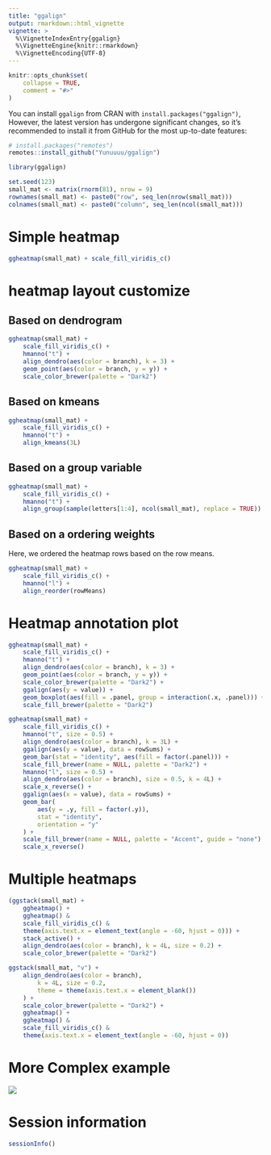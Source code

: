 ```yaml
---
title: "ggalign"
output: rmarkdown::html_vignette
vignette: >
  %\VignetteIndexEntry{ggalign}
  %\VignetteEngine{knitr::rmarkdown}
  %\VignetteEncoding{UTF-8}
---
```


```r
knitr::opts_chunk$set(
    collapse = TRUE,
    comment = "#>"
)
```

You can install `ggalign` from CRAN with `install.packages("ggalign")`, However,
the latest version has undergone significant changes, so it's recommended to
install it from GitHub for the most up-to-date features:
```r
# install.packages("remotes")
remotes::install_github("Yunuuuu/ggalign")
```

```r
library(ggalign)
```

```r
set.seed(123)
small_mat <- matrix(rnorm(81), nrow = 9)
rownames(small_mat) <- paste0("row", seq_len(nrow(small_mat)))
colnames(small_mat) <- paste0("column", seq_len(ncol(small_mat)))
```

# Simple heatmap
```r
ggheatmap(small_mat) + scale_fill_viridis_c()
```

# heatmap layout customize
## Based on dendrogram
```r
ggheatmap(small_mat) +
    scale_fill_viridis_c() +
    hmanno("t") +
    align_dendro(aes(color = branch), k = 3) +
    geom_point(aes(color = branch, y = y)) +
    scale_color_brewer(palette = "Dark2")
```

## Based on kmeans
```r
ggheatmap(small_mat) +
    scale_fill_viridis_c() +
    hmanno("t") +
    align_kmeans(3L)
```

## Based on a group variable
```r
ggheatmap(small_mat) +
    scale_fill_viridis_c() +
    hmanno("t") +
    align_group(sample(letters[1:4], ncol(small_mat), replace = TRUE))
```

## Based on a ordering weights
Here, we ordered the heatmap rows based on the row means.
```r
ggheatmap(small_mat) +
    scale_fill_viridis_c() +
    hmanno("l") +
    align_reorder(rowMeans)
```

# Heatmap annotation plot
```r
ggheatmap(small_mat) +
    scale_fill_viridis_c() +
    hmanno("t") +
    align_dendro(aes(color = branch), k = 3) +
    geom_point(aes(color = branch, y = y)) +
    scale_color_brewer(palette = "Dark2") +
    ggalign(aes(y = value)) +
    geom_boxplot(aes(fill = .panel, group = interaction(.x, .panel))) +
    scale_fill_brewer(palette = "Dark2")
```

```r
ggheatmap(small_mat) +
    scale_fill_viridis_c() +
    hmanno("t", size = 0.5) +
    align_dendro(aes(color = branch), k = 3L) +
    ggalign(aes(y = value), data = rowSums) +
    geom_bar(stat = "identity", aes(fill = factor(.panel))) +
    scale_fill_brewer(name = NULL, palette = "Dark2") +
    hmanno("l", size = 0.5) +
    align_dendro(aes(color = branch), size = 0.5, k = 4L) +
    scale_x_reverse() +
    ggalign(aes(x = value), data = rowSums) +
    geom_bar(
        aes(y = .y, fill = factor(.y)),
        stat = "identity",
        orientation = "y"
    ) +
    scale_fill_brewer(name = NULL, palette = "Accent", guide = "none") +
    scale_x_reverse()
```

# Multiple heatmaps
```r
(ggstack(small_mat) +
    ggheatmap() +
    ggheatmap() &
    scale_fill_viridis_c() &
    theme(axis.text.x = element_text(angle = -60, hjust = 0))) +
    stack_active() +
    align_dendro(aes(color = branch), k = 4L, size = 0.2) +
    scale_color_brewer(palette = "Dark2")
```

```r
ggstack(small_mat, "v") +
    align_dendro(aes(color = branch),
        k = 4L, size = 0.2,
        theme = theme(axis.text.x = element_blank())
    ) +
    scale_color_brewer(palette = "Dark2") +
    ggheatmap() +
    ggheatmap() &
    scale_fill_viridis_c() &
    theme(axis.text.x = element_text(angle = -60, hjust = 0))
```

# More Complex example
![](https://yunuuuu.github.io/ggalign/articles/more-examples_files/figure-html/unnamed-chunk-2-1.png)

# Session information
```r
sessionInfo()
```
